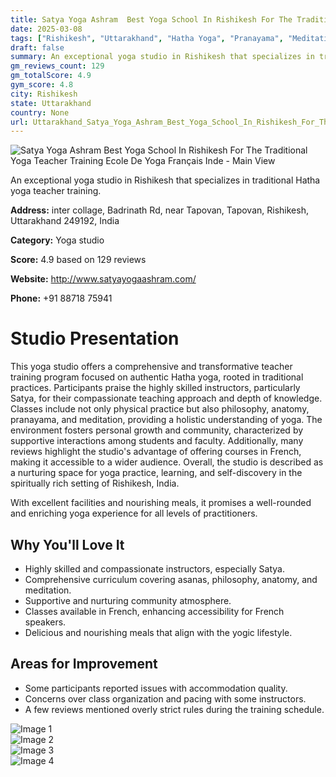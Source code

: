 ```yaml
---
title: Satya Yoga Ashram  Best Yoga School In Rishikesh For The Traditional Yoga Teacher Training  Ecole De Yoga Français Inde
date: 2025-03-08
tags: ["Rishikesh", "Uttarakhand", "Hatha Yoga", "Pranayama", "Meditation", "Community", "Authenticity", "Rishikesh"]  
draft: false
summary: An exceptional yoga studio in Rishikesh that specializes in traditional Hatha yoga teacher training.
gm_reviews_count: 129
gm_totalScore: 4.9
gym_score: 4.8
city: Rishikesh
state: Uttarakhand
country: None
url: Uttarakhand_Satya_Yoga_Ashram_Best_Yoga_School_In_Rishikesh_For_The_Traditional_Yoga_Teacher_Training_Ecole_De_Yoga_Français_Inde
---
```


<div className="aspect-[16/9] relative my-8">
  <img 
    src="https://lh5.googleusercontent.com/p/AF1QipOj-hIZo4Z2xyqZ3wIX5Kdf6XMjT-ILPP6YukNj=w1920-h1080-k-no"
    alt="Satya Yoga Ashram  Best Yoga School In Rishikesh For The Traditional Yoga Teacher Training  Ecole De Yoga Français Inde - Main View"
    className="object-cover absolute inset-0 w-full h-full rounded-lg"
  />
</div>

An exceptional yoga studio in Rishikesh that specializes in traditional Hatha yoga teacher training.

**Address:** inter collage, Badrinath Rd, near Tapovan, Tapovan, Rishikesh, Uttarakhand 249192, India

**Category:** Yoga studio

**Score:** 4.9 based on 129 reviews

**Website:** http://www.satyayogaashram.com/

**Phone:** +91 88718 75941

# Studio Presentation

This yoga studio offers a comprehensive and transformative teacher training program focused on authentic Hatha yoga, rooted in traditional practices. Participants praise the highly skilled instructors, particularly Satya, for their compassionate teaching approach and depth of knowledge. Classes include not only physical practice but also philosophy, anatomy, pranayama, and meditation, providing a holistic understanding of yoga. The environment fosters personal growth and community, characterized by supportive interactions among students and faculty. Additionally, many reviews highlight the studio's advantage of offering courses in French, making it accessible to a wider audience. Overall, the studio is described as a nurturing space for yoga practice, learning, and self-discovery in the spiritually rich setting of Rishikesh, India.

With excellent facilities and nourishing meals, it promises a well-rounded and enriching yoga experience for all levels of practitioners.

## Why You'll Love It

- Highly skilled and compassionate instructors, especially Satya.
- Comprehensive curriculum covering asanas, philosophy, anatomy, and meditation.
- Supportive and nurturing community atmosphere.
- Classes available in French, enhancing accessibility for French speakers.
- Delicious and nourishing meals that align with the yogic lifestyle.

## Areas for Improvement

- Some participants reported issues with accommodation quality.
- Concerns over class organization and pacing with some instructors.
- A few reviews mentioned overly strict rules during the training schedule.

<div className="grid grid-cols-1 xl:grid-cols-2 gap-4 my-8">
<div className="aspect-[4/3] relative"><img src="https://lh3.googleusercontent.com/p/AF1QipO_lyt2iKFSB6pzIR_-v_3baz-X8LiKLdmNEPkw=w1920-h1080-k-no" alt="Image 1" className="object-cover absolute inset-0 w-full h-full rounded-lg" /></div>
<div className="aspect-[4/3] relative"><img src="https://lh5.googleusercontent.com/p/AF1QipN3AAQZAuDq70Lxnt8HdfPrzkRDes12zT1GBrI8=w1920-h1080-k-no" alt="Image 2" className="object-cover absolute inset-0 w-full h-full rounded-lg" /></div>
<div className="aspect-[4/3] relative"><img src="https://lh5.googleusercontent.com/p/AF1QipOvxvUe8u6pEJHFn_Bsz4Ekkty8Twfo5MJyvcwd=w1920-h1080-k-no" alt="Image 3" className="object-cover absolute inset-0 w-full h-full rounded-lg" /></div>
<div className="aspect-[4/3] relative"><img src="https://lh5.googleusercontent.com/p/AF1QipOVTvnyJRycAYc5VEuBLkTc4cSXvcNJ3QHx18Rs=w1920-h1080-k-no" alt="Image 4" className="object-cover absolute inset-0 w-full h-full rounded-lg" /></div>
</div>